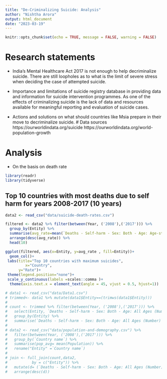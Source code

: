 ```yaml
---
title: "De-Criminalizing Suicide: Analysis"
author: "Nishtha Arora"
output: html_document
date: "2023-03-19"
---
```


```r
knitr::opts_chunk$set(echo = TRUE, message = FALSE, warning = FALSE)
```

# Research statements

- India’s Mental Healthcare Act 2017 is not enough to help decriminalize suicide. There are still loopholes as to what is the limit of severe stress when deciding the case of attempted suicide.

- Importance and limitations of suicide registry database in providing data and information for suicide intervention programmes. As one of the effects of criminalizing suicide is the lack of data and resources available for meaningful reporting and evaluation of suicide cases.

- Actions and solutions on what should countries like Msia prepare in their move to decriminalize suicide. 
# Data sources 
https://ourworldindata.org/suicide
https://ourworldindata.org/world-population-growth

# Analysis

- On the basis on death rate

```r
library(readr)
library(tidyverse)
```

## Top 10 countries with most deaths due to self harm for years 2008-2017 (10 years)

```r
data2 <- read_csv("data/suicide-death-rates.csv")
```

```r
filtered <- data2 %>% filter(between(Year, ('2008'),('2017'))) %>% 
  group_by(Entity) %>% 
  summarise(avg_rate=mean(`Deaths - Self-harm - Sex: Both - Age: Age-standardized (Rate)`)) %>% 
  arrange(desc(avg_rate)) %>% 
  head(10)
```

```r
ggplot(filtered, aes(x=Entity, y=avg_rate , fill=Entity))+
  geom_col()+
 labs(title="Top 10 countries with maximum suicides",
         x="Country",
      y="Rate")+
 theme(legend.position="none")+
 scale_y_continuous(labels =scales::comma )+
  theme(axis.text.x = element_text(angle = 45, vjust = 0.5, hjust=1))
```


```r
# data1 <- read_csv("data/Data1.csv")
# trimmed<- data1 %>% mutate(data1$Entity==(trimws(data1$Entity)))
#   
# count <- trimmed %>% filter(between(Year, ('2008'),('2017'))) %>% 
#   select(Entity, `Deaths - Self-harm - Sex: Both - Age: All Ages (Number)`, Year) %>% 
#   group_by(Entity) %>% 
#   summarise(`Deaths - Self-harm - Sex: Both - Age: All Ages (Number)`= mean(`Deaths - Self-harm - Sex: Both - Age: All Ages (Number)`)) 
# 
# data2 <- read_csv("data/population-and-demography.csv") %>% 
#   filter(between(Year, ('2008'),('2017'))) %>% 
#   group_by(`Country name`) %>% 
#   summarise(pop_avg= mean(Population)) %>% 
#   rename("Entity" =`Country name`)
# 
# join <- full_join(count,data2,
#           by = c("Entity")) %>% 
#   mutate(d= (`Deaths - Self-harm - Sex: Both - Age: All Ages (Number)`/pop_avg)*100) %>% 
#   arrange(desc(d))
```



